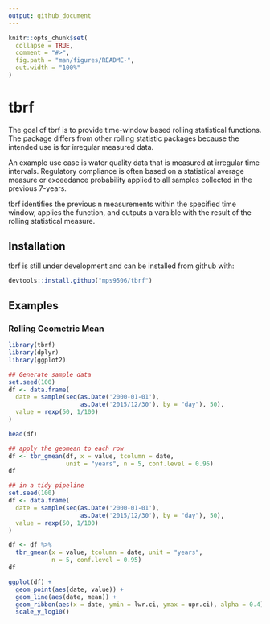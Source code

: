 ```yaml
---
output: github_document
---
```


<!-- README.md is generated from README.Rmd. Please edit that file -->

```r
knitr::opts_chunk$set(
  collapse = TRUE,
  comment = "#>",
  fig.path = "man/figures/README-",
  out.width = "100%"
)
```
# tbrf

The goal of tbrf is to provide time-window based rolling statistical functions. The package differs from other rolling statistic packages because the intended use is for irregular measured data.

An example use case is water quality data that is measured at irregular time intervals. Regulatory compliance is often based on a statistical average measure or exceedance probability applied to all samples collected in the previous 7-years.

tbrf identifies the previous n measurements within the specified time window, applies the function, and outputs a varaible with the result of the rolling statistical measure.

## Installation

tbrf is still under development and can be installed from github with:

``` r
devtools::install.github("mps9506/tbrf")
```

## Examples


### Rolling Geometric Mean
```r
library(tbrf)
library(dplyr)
library(ggplot2)

## Generate sample data
set.seed(100)
df <- data.frame(
  date = sample(seq(as.Date('2000-01-01'), 
                    as.Date('2015/12/30'), by = "day"), 50),
  value = rexp(50, 1/100)
)

head(df)

## apply the geomean to each row
df <- tbr_gmean(df, x = value, tcolumn = date,
                unit = "years", n = 5, conf.level = 0.95)
df

## in a tidy pipeline
set.seed(100)
df <- data.frame(
  date = sample(seq(as.Date('2000-01-01'), 
                    as.Date('2015/12/30'), by = "day"), 50),
  value = rexp(50, 1/100)
)

df <- df %>%
  tbr_gmean(x = value, tcolumn = date, unit = "years",
            n = 5, conf.level = 0.95)
df

ggplot(df) +
  geom_point(aes(date, value)) +
  geom_line(aes(date, mean)) +
  geom_ribbon(aes(x = date, ymin = lwr.ci, ymax = upr.ci), alpha = 0.4) +
  scale_y_log10()
```


